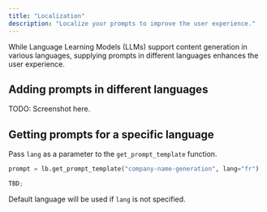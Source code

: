 ```yaml
---
title: "Localization"
description: "Localize your prompts to improve the user experience."
---
```


While Language Learning Models (LLMs) support content generation in various languages,
supplying prompts in different languages enhances the user experience.

## Adding prompts in different languages

TODO: Screenshot here.

## Getting prompts for a specific language

Pass `lang` as a parameter to the `get_prompt_template` function.

<CodeGroup>

```python python
prompt = lb.get_prompt_template("company-name-generation", lang="fr")
```

```typescript typescript
TBD;
```

</CodeGroup>

Default language will be used if `lang` is not specified.

